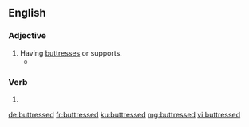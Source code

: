 ==English==

===Adjective===
{{en-adj}}

# Having [[buttress]]es or supports.
#*{{quote-book|year=1918|author={{w|W. B. Maxwell}}|chapter=7
|title=[http://openlibrary.org/works/OL1097634W The Mirror and the Lamp]
|passage=[…] St. Bede's at this period of its history was perhaps the poorest and most miserable parish in the East End of London. Close-packed, crushed by the '''buttressed''' height of the railway viaduct, rendered airless by huge walls of factories, it at once banished lively interest from a stranger's mind and left only a dull oppression of the spirit.}}
#: {{usex|Only the '''buttressed''' outer walls still stood .|lang=en}}

===Verb===
{{head|en|verb form}}

# {{en-past of|buttress}}

[[de:buttressed]]
[[fr:buttressed]]
[[ku:buttressed]]
[[mg:buttressed]]
[[vi:buttressed]]